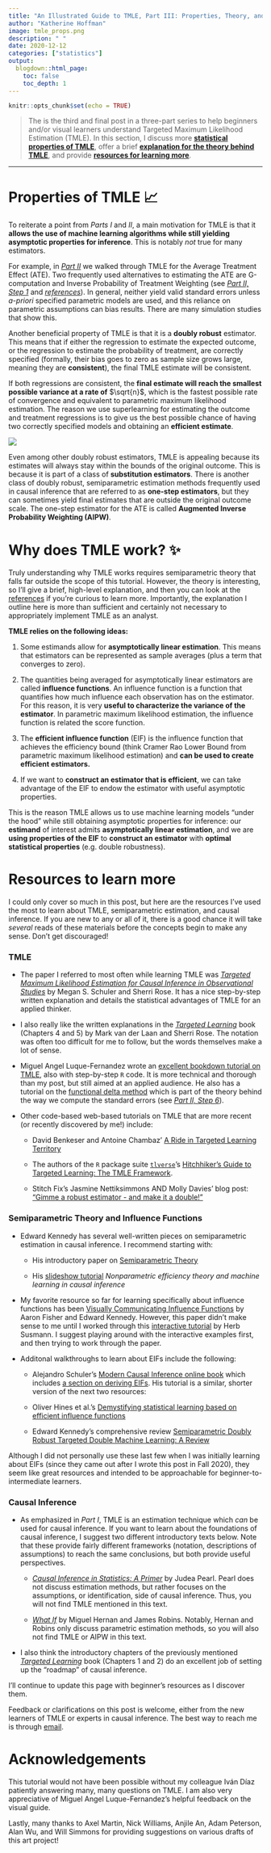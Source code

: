 ```yaml
---
title: "An Illustrated Guide to TMLE, Part III: Properties, Theory, and Learning More"
author: "Katherine Hoffman"
image: tmle_props.png
description: " "
date: 2020-12-12
categories: ["statistics"]
output:
  blogdown::html_page:
    toc: false
    toc_depth: 1
---
```


```r
knitr::opts_chunk$set(echo = TRUE)
```

> The is the third and final post in a three-part series to help beginners and/or visual learners understand Targeted Maximum Likelihood Estimation (TMLE). In this section, I discuss more [**statistical properties of TMLE**](#properties-of-tmle), offer a brief [**explanation for the theory behind TMLE**](#why-does-tmle-work), and provide [**resources for learning more**](#resources-to-learn-more).

------------------------------------------------------------------------

# Properties of TMLE 📈 {#properties-of-tmle}

To reiterate a point from *Parts I* and *II*, a main motivation for TMLE is that it **allows the use of machine learning algorithms while still yielding asymptotic properties for inference**. This is notably *not* true for many estimators.

For example, in [*Part II*](https://khstats.com/blog/tmle/tutorial-pt2) we walked through TMLE for the Average Treatment Effect (ATE). Two frequently used alternatives to estimating the ATE are G-computation and Inverse Probability of Treatment Weighting (see [*Part II, Step 1*](https://khstats.com/blog/tmle/tutorial-pt2/#step-1-estimate-the-outcome) and [*references*](#resources-to-learn-more)). In general, neither yield valid standard errors unless *a-priori* specified parametric models are used, and this reliance on parametric assumptions can bias results. There are many simulation studies that show this.

Another beneficial property of TMLE is that it is a **doubly robust** estimator. This means that if either the regression to estimate the expected outcome, or the regression to estimate the probability of treatment, are correctly specified (formally, their bias goes to zero as sample size grows large, meaning they are **consistent**), the final TMLE estimate will be consistent.

If both regressions are consistent, the **final estimate will reach the smallest possible variance at a rate of** $\sqrt{n}$, which is the fastest possible rate of convergence and equivalent to parametric maximum likelihood estimation. The reason we use superlearning for estimating the outcome and treatment regressions is to give us the best possible chance of having two correctly specified models and obtaining an **efficient estimate**.

![](tmle_props.png)

Even among other doubly robust estimators, TMLE is appealing because its estimates will always stay within the bounds of the original outcome. This is because it is part of a class of **substitution estimators**. There is another class of doubly robust, semiparametric estimation methods frequently used in causal inference that are referred to as **one-step estimators**, but they can sometimes yield final estimates that are outside the original outcome scale. The one-step estimator for the ATE is called **Augmented Inverse Probability Weighting (AIPW)**.

# Why does TMLE work? ✨ {#why-does-tmle-work}

Truly understanding why TMLE works requires semiparametric theory that falls far outside the scope of this tutorial. However, the theory is interesting, so I'll give a brief, high-level explanation, and then you can look at the [references](#resources-to-learn-more) if you're curious to learn more. Importantly, the explanation I outline here is more than sufficient and certainly not necessary to appropriately implement TMLE as an analyst.

**TMLE relies on the following ideas:**

1.  Some estimands allow for **asymptotically linear estimation**. This means that estimators can be represented as sample averages (plus a term that converges to zero).

2.  The quantities being averaged for asymptotically linear estimators are called **influence functions**. An influence function is a function that quantifies how much influence each observation has on the estimator. For this reason, it is very **useful to characterize the variance of the estimator**. In parametric maximum likelihood estimation, the influence function is related the score function.

3.  The **efficient influence function** (EIF) is the influence function that achieves the efficiency bound (think Cramer Rao Lower Bound from parametric maximum likelihood estimation) and **can be used to create efficient estimators.**

4.  If we want to **construct an estimator that is efficient**, we can take advantage of the EIF to endow the estimator with useful asymptotic properties.

This is the reason TMLE allows us to use machine learning models "under the hood" while still obtaining asymptotic properties for inference: our **estimand** of interest admits **asymptotically linear estimation**, and we are **using properties of the EIF** to **construct an estimator** with **optimal statistical properties** (e.g. double robustness).

# Resources to learn more {#resources-to-learn-more}

I could only cover so much in this post, but here are the resources I've used the most to learn about TMLE, semiparametric estimation, and causal inference. If you are new to any or all of it, there is a good chance it will take *several* reads of these materials before the concepts begin to make any sense. Don't get discouraged!

### TMLE

-   The paper I referred to most often while learning TMLE was [*Targeted Maximum Likelihood Estimation for Causal Inference in Observational Studies*](https://academic.oup.com/aje/article/185/1/65/2662306) by Megan S. Schuler and Sherri Rose. It has a nice step-by-step written explanation and details the statistical advantages of TMLE for an applied thinker.

-   I also really like the written explanations in the [*Targeted Learning*](https://link.springer.com/book/10.1007/978-1-4419-9782-1) book (Chapters 4 and 5) by Mark van der Laan and Sherri Rose. The notation was often too difficult for me to follow, but the words themselves make a lot of sense.

-   Miguel Angel Luque-Fernandez wrote an [excellent bookdown tutorial on TMLE](https://migariane.github.io/TMLE.nb.html), also with step-by-step `R` code. It is more technical and thorough than my post, but still aimed at an applied audience. He also has a tutorial on the [functional delta method](https://migariane.github.io/DeltaMethodEpiTutorial.nb.html) which is part of the theory behind the way we compute the standard errors (see [*Part II, Step 6*](https://khstats.com/blog/tmle/tutorial-pt2/#step-6-calculate-the-standard-errors-for-confidence-intervals-and-p-values)).

-   Other code-based web-based tutorials on TMLE that are more recent (or recently discovered by me!) include:

    -   David Benkeser and Antoine Chambaz' [A Ride in Targeted Learning Territory](https://achambaz.github.io/tlride/)

    -   The authors of the `R` package suite [`tlverse`](https://tlverse.org/)'s [Hitchhiker's Guide to Targeted Learning: The TMLE Framework](https://tlverse.org/tlverse-handbook/tmle3.html).

    -   Stitch Fix's Jasmine Nettiksimmons AND Molly Davies' blog post: ["Gimme a robust estimator - and make it a double!"](https://multithreaded.stitchfix.com/blog/2021/07/23/double-robust-estimator/)

### Semiparametric Theory and Influence Functions

-   Edward Kennedy has several well-written pieces on semiparametric estimation in causal inference. I recommend starting with:

    -   His introductory paper on [Semiparametric Theory](https://arxiv.org/pdf/1709.06418.pdf)

    -   His [slideshow tutorial](https://www.ehkennedy.com/uploads/5/8/4/5/58450265/tutorial.pdf) *Nonparametric efficiency theory and machine learning in causal inference*

-   My favorite resource so far for learning specifically about influence functions has been [Visually Communicating Influence Functions](https://www.tandfonline.com/doi/full/10.1080/00031305.2020.1717620) by Aaron Fisher and Edward Kennedy. However, this paper didn't make sense to me until I worked through this [interactive tutorial](https://observablehq.com/@herbps10/one-step-estimators-and-pathwise-derivatives) by Herb Susmann. I suggest playing around with the interactive examples first, and then trying to work through the paper.

-   Additonal walkthroughs to learn about EIFs include the following:

    -   Alejandro Schuler's [Modern Causal Inference online book](https://alejandroschuler.github.io/mci/index.html) which includes [a section on deriving EIFs](https://alejandroschuler.github.io/mci/0cb2ffe5e5cc4cf59a5fe6d896d221d1.html). His tutorial is a similar, shorter version of the next two resources:

    -   Oliver Hines et al.'s [Demystifying statistical learning based on efficient influence functions](https://arxiv.org/abs/2107.00681)

    -   Edward Kennedy's comprehensive review [Semiparametric Doubly Robust Targeted Double Machine Learning: A Review](https://arxiv.org/pdf/2203.06469.pdf)

Although I did not personally use these last few when I was initially learning about EIFs (since they came out after I wrote this post in Fall 2020), they seem like great resources and intended to be approachable for beginner-to-intermediate learners.

<!-- - The derivation of the Efficient Influence Function (EIF) in TMLE is in the Appendix of [*Targeted Learning*](https://link.springer.com/book/10.1007/978-1-4419-9782-1). -->

### Causal Inference

-   As emphasized in *Part I*, TMLE is an estimation technique which *can* be used for causal inference. If you want to learn about the foundations of causal inference, I suggest two different introductory texts below. Note that these provide fairly different frameworks (notation, descriptions of assumptions) to reach the same conclusions, but both provide useful perspectives.

    -   [*Causal Inference in Statistics: A Primer*](http://bayes.cs.ucla.edu/PRIMER/) by Judea Pearl. Pearl does not discuss estimation methods, but rather focuses on the assumptions, or identification, side of causal inference. Thus, you will not find TMLE mentioned in this text.

    -   [*What If*](https://www.hsph.harvard.edu/miguel-hernan/causal-inference-book/) by Miguel Hernan and James Robins. Notably, Hernan and Robins only discuss parametric estimation methods, so you will also not find TMLE or AIPW in this text.

-   I also think the introductory chapters of the previously mentioned [*Targeted Learning*](https://link.springer.com/book/10.1007/978-1-4419-9782-1) book (Chapters 1 and 2) do an excellent job of setting up the "roadmap" of causal inference.

I'll continue to update this page with beginner's resources as I discover them.

Feedback or clarifications on this post is welcome, either from the new learners of TMLE or experts in causal inference. The best way to reach me is through [email](mailto:kathoffman.stats@gmail.com).

# Acknowledgements

This tutorial would not have been possible without my colleague Iván Díaz patiently answering many, many questions on TMLE. I am also very appreciative of Miguel Angel Luque-Fernandez's helpful feedback on the visual guide.

Lastly, many thanks to Axel Martin, Nick Williams, Anjile An, Adam Peterson, Alan Wu, and Will Simmons for providing suggestions on various drafts of this art project!
